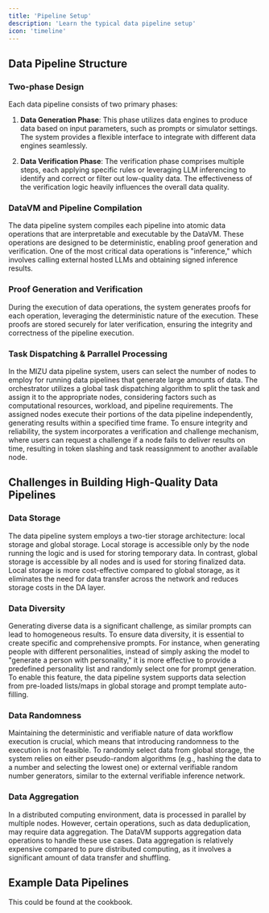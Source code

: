 ```yaml
---
title: 'Pipeline Setup'
description: 'Learn the typical data pipeline setup'
icon: 'timeline'
---
```


## Data Pipeline Structure

### Two-phase Design
Each data pipeline consists of two primary phases:

1. **Data Generation Phase**: This phase utilizes data engines to produce data based on input parameters, such as prompts or simulator settings. The system provides a flexible interface to integrate with different data engines seamlessly.

2. **Data Verification Phase**: The verification phase comprises multiple steps, each applying specific rules or leveraging LLM inferencing to identify and correct or filter out low-quality data. The effectiveness of the verification logic heavily influences the overall data quality.

### DataVM and Pipeline Compilation
The data pipeline system compiles each pipeline into atomic data operations that are interpretable and executable by the DataVM. These operations are designed to be deterministic, enabling proof generation and verification. One of the most critical data operations is "inference," which involves calling external hosted LLMs and obtaining signed inference results.

### Proof Generation and Verification
During the execution of data operations, the system generates proofs for each operation, leveraging the deterministic nature of the execution. These proofs are stored securely for later verification, ensuring the integrity and correctness of the pipeline execution.

### Task Dispatching & Parrallel Processing

In the MIZU data pipeline system, users can select the number of nodes to employ for running data pipelines that generate large amounts of data. The orchestrator utilizes a global task dispatching algorithm to split the task and assign it to the appropriate nodes, considering factors such as computational resources, workload, and pipeline requirements. The assigned nodes execute their portions of the data pipeline independently, generating results within a specified time frame. To ensure integrity and reliability, the system incorporates a verification and challenge mechanism, where users can request a challenge if a node fails to deliver results on time, resulting in token slashing and task reassignment to another available node.

## Challenges in Building High-Quality Data Pipelines

### Data Storage
The data pipeline system employs a two-tier storage architecture: local storage and global storage. Local storage is accessible only by the node running the logic and is used for storing temporary data. In contrast, global storage is accessible by all nodes and is used for storing finalized data. Local storage is more cost-effective compared to global storage, as it eliminates the need for data transfer across the network and reduces storage costs in the DA layer.

### Data Diversity
Generating diverse data is a significant challenge, as similar prompts can lead to homogeneous results. To ensure data diversity, it is essential to create specific and comprehensive prompts. For instance, when generating people with different personalities, instead of simply asking the model to "generate a person with personality," it is more effective to provide a predefined personality list and randomly select one for prompt generation. To enable this feature, the data pipeline system supports data selection from pre-loaded lists/maps in global storage and prompt template auto-filling.

### Data Randomness
Maintaining the deterministic and verifiable nature of data workflow execution is crucial, which means that introducing randomness to the execution is not feasible. To randomly select data from global storage, the system relies on either pseudo-random algorithms (e.g., hashing the data to a number and selecting the lowest one) or external verifiable random number generators, similar to the external verifiable inference network.

### Data Aggregation
In a distributed computing environment, data is processed in parallel by multiple nodes. However, certain operations, such as data deduplication, may require data aggregation. The DataVM supports aggregation data operations to handle these use cases. Data aggregation is relatively expensive compared to pure distributed computing, as it involves a significant amount of data transfer and shuffling.

## Example Data Pipelines

This could be found at the cookbook.